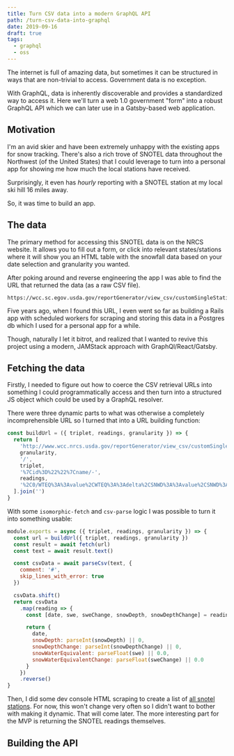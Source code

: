 ```yaml
---
title: Turn CSV data into a modern GraphQL API
path: /turn-csv-data-into-graphql
date: 2019-09-16
draft: true
tags:
  - graphql
  - oss
---
```


The internet is full of amazing data, but sometimes it can be structured
in ways that are non-trivial to access. Government data is no exception.

With GraphQL, data is inherently discoverable and provides a standardized
way to access it. Here we'll turn a web 1.0 government "form" into a robust
GraphQL API which we can later use in a Gatsby-based web application.

## Motivation

I'm an avid skier and have been extremely unhappy with the existing apps
for snow tracking. There's also a rich trove of SNOTEL data throughout
the Northwest (of the United States) that I could leverage to turn into
a personal app for showing me how much the local stations have received.

Surprisingly, it even has _hourly_ reporting with a SNOTEL station at my
local ski hill 16 miles away.

So, it was time to build an app.

## The data

The primary method for accessing this SNOTEL data is on the NRCS website.
It allows you to fill out a form, or click into relevant states/stations
where it will show you an HTML table with the snowfall data based on your
date selection and granularity you wanted.

After poking around and reverse engineering the app I was able to find the
URL that returned the data (as a raw CSV file).

```
https://wcc.sc.egov.usda.gov/reportGenerator/view_csv/customSingleStationReport/daily/992:UT:SNTL%7cid=%22%22%7cname/-9999,0/WTEQ::value,WTEQ::delta,SNWD::value,SNWD::delta
```

Five years ago, when I found this URL, I even went so far as building a
Rails app with scheduled workers for scraping and storing this data in
a Postgres db which I used for a personal app for a while.

Though, naturally I let it bitrot, and realized that I wanted to revive
this project using a modern, JAMStack approach with GraphQl/React/Gatsby.

## Fetching the data

Firstly, I needed to figure out how to coerce the CSV retrieval URLs
into something I could programmatically access and then turn into a
structured JS object which could be used by a GraphQL resolver.

There were three dynamic parts to what was otherwise a completely
incomprehensible URL so I turned that into a URL building function:

```js
const buildUrl = ({ triplet, readings, granularity }) => {
  return [
    'http://www.wcc.nrcs.usda.gov/reportGenerator/view_csv/customSingleStationReport/',
    granularity,
    '/',
    triplet,
    '%7Cid%3D%22%22%7Cname/-',
    readings,
    '%2C0/WTEQ%3A%3Avalue%2CWTEQ%3A%3Adelta%2CSNWD%3A%3Avalue%2CSNWD%3A%3Adelta'
  ].join('')
}
```

With some `isomorphic-fetch` and `csv-parse` logic I was
possible to turn it into something usable:

```js
module.exports = async ({ triplet, readings, granularity }) => {
  const url = buildUrl({ triplet, readings, granularity })
  const result = await fetch(url)
  const text = await result.text()

  const csvData = await parseCsv(text, {
    comment: '#',
    skip_lines_with_error: true
  })

  csvData.shift()
  return csvData
    .map(reading => {
      const [date, swe, sweChange, snowDepth, snowDepthChange] = reading

      return {
        date,
        snowDepth: parseInt(snowDepth) || 0,
        snowDepthChange: parseInt(snowDepthChange) || 0,
        snowWaterEquivalent: parseFloat(swe) || 0.0,
        snowWaterEquivalentChange: parseFloat(sweChange) || 0.0
      }
    })
    .reverse()
}
```

Then, I did some dev console HTML scraping to create a list of
[all snotel stations](https://github.com/snotel/snotel/blob/a00fdc571cb1492ff38ac0ac9a8d4d608b720046/packages/snotel/nrcs-stations.json).
For now, this won't change very often so I didn't want to bother with
making it dynamic. That will come later. The more interesting part
for the MVP is returning the SNOTEL readings themselves.

## Building the API
